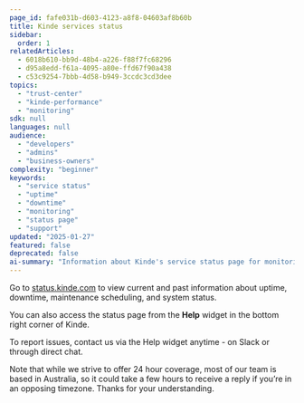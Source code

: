 ```yaml
---
page_id: fafe031b-d603-4123-a8f8-04603af8b60b
title: Kinde services status
sidebar:
  order: 1
relatedArticles:
  - 6018b610-bb9d-48b4-a226-f88f7fc68296
  - d95a8edd-f61a-4095-a80e-ffd67f90a438
  - c53c9254-7bbb-4d58-b949-3ccdc3cd3dee
topics:
  - "trust-center"
  - "kinde-performance"
  - "monitoring"
sdk: null
languages: null
audience:
  - "developers"
  - "admins"
  - "business-owners"
complexity: "beginner"
keywords:
  - "service status"
  - "uptime"
  - "downtime"
  - "monitoring"
  - "status page"
  - "support"
updated: "2025-01-27"
featured: false
deprecated: false
ai-summary: "Information about Kinde's service status page for monitoring uptime, downtime, maintenance scheduling, and system status, with support contact details."
---
```


Go to [status.kinde.com](https://status.kinde.com/) to view current and past information about uptime, downtime, maintenance scheduling, and system status.

You can also access the status page from the **Help** widget in the bottom right corner of Kinde.

To report issues, contact us via the Help widget anytime - on Slack or through direct chat.

Note that while we strive to offer 24 hour coverage, most of our team is based in Australia, so it could take a few hours to receive a reply if you’re in an opposing timezone. Thanks for your understanding.
